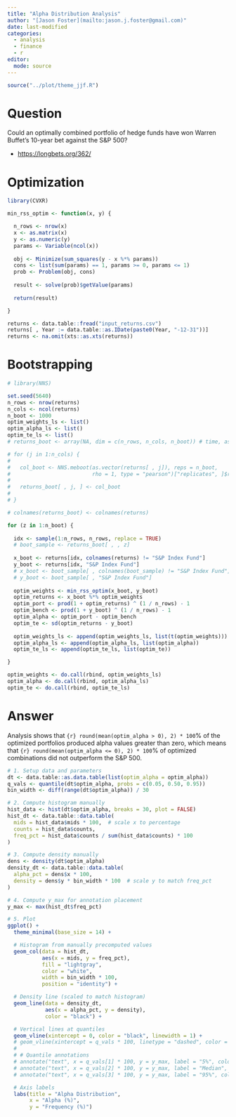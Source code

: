 ```yaml
---
title: "Alpha Distribution Analysis"
author: "[Jason Foster](mailto:jason.j.foster@gmail.com)"
date: last-modified
categories:
  - analysis
  - finance
  - r
editor: 
  mode: source
---
```


```r
source("../plot/theme_jjf.R")
```

# Question

Could an optimally combined portfolio of hedge funds have won Warren Buffet's 10-year bet against the S&P 500?

-   <https://longbets.org/362/>

# Optimization

```r
library(CVXR)
```

```r
min_rss_optim <- function(x, y) {

  n_rows <- nrow(x)
  x <- as.matrix(x)
  y <- as.numeric(y)
  params <- Variable(ncol(x))
  
  obj <- Minimize(sum_squares(y - x %*% params))
  cons <- list(sum(params) == 1, params >= 0, params <= 1)
  prob <- Problem(obj, cons)
  
  result <- solve(prob)$getValue(params)
  
  return(result)

}
```

```r
returns <- data.table::fread("input_returns.csv")
returns[ , Year := data.table::as.IDate(paste0(Year, "-12-31"))]
returns <- na.omit(xts::as.xts(returns))
```

# Bootstrapping

```r
# library(NNS)
```

```r
set.seed(5640)
n_rows <- nrow(returns)
n_cols <- ncol(returns)
n_boot <- 1000
optim_weights_ls <- list()
optim_alpha_ls <- list()
optim_te_ls <- list()
# returns_boot <- array(NA, dim = c(n_rows, n_cols, n_boot)) # time, asset, and bootstrap
```

```r
# for (j in 1:n_cols) {
# 
#   col_boot <- NNS.meboot(as.vector(returns[ , j]), reps = n_boot,
#                          rho = 1, type = "pearson")["replicates", ]$replicates
# 
#   returns_boot[ , j, ] <- col_boot
# 
# }
```

```r
# colnames(returns_boot) <- colnames(returns)
```

```r
for (z in 1:n_boot) {
  
  idx <- sample(1:n_rows, n_rows, replace = TRUE)
  # boot_sample <- returns_boot[ , , z]
  
  x_boot <- returns[idx, colnames(returns) != "S&P Index Fund"]
  y_boot <- returns[idx, "S&P Index Fund"]
  # x_boot <- boot_sample[ , colnames(boot_sample) != "S&P Index Fund"]
  # y_boot <- boot_sample[ , "S&P Index Fund"]
  
  optim_weights <- min_rss_optim(x_boot, y_boot)
  optim_returns <- x_boot %*% optim_weights
  optim_port <- prod(1 + optim_returns) ^ (1 / n_rows) - 1
  optim_bench <- prod(1 + y_boot) ^ (1 / n_rows) - 1
  optim_alpha <- optim_port - optim_bench
  optim_te <- sd(optim_returns - y_boot)
  
  optim_weights_ls <- append(optim_weights_ls, list(t(optim_weights)))
  optim_alpha_ls <- append(optim_alpha_ls, list(optim_alpha))
  optim_te_ls <- append(optim_te_ls, list(optim_te))

}
```

```r
optim_weights <- do.call(rbind, optim_weights_ls)
optim_alpha <- do.call(rbind, optim_alpha_ls)
optim_te <- do.call(rbind, optim_te_ls)
```

# Answer

Analysis shows that `{r} round(mean(optim_alpha > 0), 2) * 100`% of the optimized portfolios produced alpha values greater than zero, which means that `{r} round(mean(optim_alpha <= 0), 2) * 100`% of optimized combinations did not outperform the S&P 500.

```r
# 1. Setup data and parameters
dt <- data.table::as.data.table(list(optim_alpha = optim_alpha))
q_vals <- quantile(dt$optim_alpha, probs = c(0.05, 0.50, 0.95))
bin_width <- diff(range(dt$optim_alpha)) / 30

# 2. Compute histogram manually
hist_data <- hist(dt$optim_alpha, breaks = 30, plot = FALSE)
hist_dt <- data.table::data.table(
  mids = hist_data$mids * 100,  # scale x to percentage
  counts = hist_data$counts,
  freq_pct = hist_data$counts / sum(hist_data$counts) * 100
)

# 3. Compute density manually
dens <- density(dt$optim_alpha)
density_dt <- data.table::data.table(
  alpha_pct = dens$x * 100,
  density = dens$y * bin_width * 100  # scale y to match freq_pct
)

# 4. Compute y_max for annotation placement
y_max <- max(hist_dt$freq_pct)

# 5. Plot
ggplot() +
  theme_minimal(base_size = 14) +

  # Histogram from manually precomputed values
  geom_col(data = hist_dt,
           aes(x = mids, y = freq_pct),
           fill = "lightgray",
           color = "white",
           width = bin_width * 100,
           position = "identity") +

  # Density line (scaled to match histogram)
  geom_line(data = density_dt,
            aes(x = alpha_pct, y = density),
            color = "black") +

  # Vertical lines at quantiles
  geom_vline(xintercept = 0, color = "black", linewidth = 1) +
  # geom_vline(xintercept = q_vals * 100, linetype = "dashed", color = "red") +
  # 
  # # Quantile annotations
  # annotate("text", x = q_vals[1] * 100, y = y_max, label = "5%", color = "red", hjust = 1) +
  # annotate("text", x = q_vals[2] * 100, y = y_max, label = "Median", color = "red", hjust = 1) +
  # annotate("text", x = q_vals[3] * 100, y = y_max, label = "95%", color = "red", hjust = 1) +

  # Axis labels
  labs(title = "Alpha Distribution",
       x = "Alpha (%)",
       y = "Frequency (%)")

```